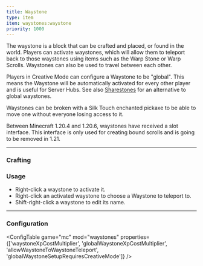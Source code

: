 ```yaml
---
title: Waystone
type: item
item: waystones:waystone
priority: 1000
---
```



The waystone is a block that can be crafted and placed, or found in the world. Players can activate waystones, which
will allow them to teleport back to those waystones using items such as the Warp Stone or Warp Scrolls. Waystones can
also be used to travel between each other.

Players in Creative Mode can configure a Waystone to be "global". This means the Waystone will be automatically
activated for every other player and is useful for Server Hubs. See also [Sharestones](sharestone) for an alternative to global waystones.

Waystones can be broken with a Silk Touch enchanted pickaxe to be able to move one without everyone losing access to
it.

<NoteBox>
Between Minecraft 1.20.4 and 1.20.6, waystones have received a slot interface. This interface is only used for creating bound scrolls and is going to be removed in 1.21.
</NoteBox>

---

### Crafting

<RecipeContainer>
    <CraftingRecipe recipe="waystones:waystone" />
    <CraftingRecipe recipe="waystones:sandy_waystone" />
    <CraftingRecipe recipe="waystones:mossy_waystone" />
    <CraftingRecipe recipe="waystones:deepslate_waystone" />
    <CraftingRecipe recipe="waystones:end_stone_waystone" />
    <CraftingRecipe recipe="waystones:blackstone_waystone" />
    <CraftingRecipe recipe="waystones:mossy_waystone_from_vines" />
</RecipeContainer>

### Usage

-   Right-click a waystone to activate it.
-   Right-click an activated waystone to choose a Waystone to teleport to.
-   Shift-right-click a waystone to edit its name.

---

### Configuration

<ConfigTable game="mc" mod="waystones" properties={['waystoneXpCostMultiplier', 'globalWaystoneXpCostMultiplier', 'allowWaystoneToWaystoneTeleport', 'globalWaystoneSetupRequiresCreativeMode']} />